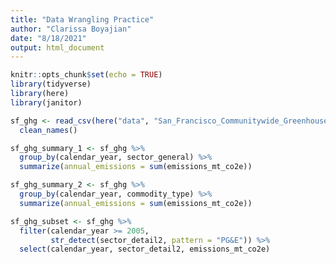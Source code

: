 ```yaml
---
title: "Data Wrangling Practice"
author: "Clarissa Boyajian"
date: "8/18/2021"
output: html_document
---
```


```r
knitr::opts_chunk$set(echo = TRUE)
library(tidyverse)
library(here)
library(janitor)
```

```r
sf_ghg <- read_csv(here("data", "San_Francisco_Communitywide_Greenhouse_Gas_Inventory.csv")) %>% 
  clean_names()
```

```r
sf_ghg_summary_1 <- sf_ghg %>% 
  group_by(calendar_year, sector_general) %>% 
  summarize(annual_emissions = sum(emissions_mt_co2e))

sf_ghg_summary_2 <- sf_ghg %>% 
  group_by(calendar_year, commodity_type) %>% 
  summarize(annual_emissions = sum(emissions_mt_co2e))

sf_ghg_subset <- sf_ghg %>% 
  filter(calendar_year >= 2005,
         str_detect(sector_detail2, pattern = "PG&E")) %>% 
  select(calendar_year, sector_detail2, emissions_mt_co2e)
```



